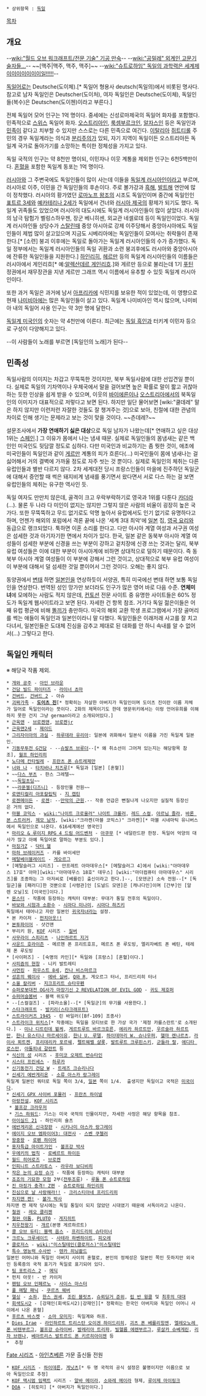  * 상위항목 : [[독일]]

[[목차]]

== 개요 ==
--[[wiki:"월드 오브 워크래프트/전문 기술" 기공 만숙]]--
--[[wiki:"공밀레" 외계인 고문기술자들...]]--
~~[맥주|맥주, 맥주, 맥주]~~
--[[wiki:"슈트로하임" 독일의 과학력은 세계제이이이이이이이일!!!!!]]--

[[독일어]]로는 Deutsche(도이체).[* 독일어 형용사 deutsch(독일의)에서 비롯된 명사다. 참고로 남자 독일인은 Deutscher(도이처), 여자 독일인은 Deutsche(도이체), 독일인들(복수)은 Deutschen(도이첸)이라고 부른다.]

전체 독일어 모어 인구는 1억 명이다. 중세에는 신성로마제국의 독일어 화자를 포함했다. 민족적으로 [[스위스]] 독일어 화자. [[오스트리아]]인, [[룩셈부르크]]인, [[알자스]]인 등은 독일인과 [[민족]]이 같다고 치부할 수 있지만 스스로는 다른 민족으로 여긴다. [[이탈리아]] [[쥐트티롤]] 주민의 경우 독일계라는 의식과 [[분리주의]]가 있되, 자기 지역이 독일이든 오스트리아든 독일계 국가로 돌아가기를 소망하는 특이한 정체성을 가지고 있다.

독일 국적의 인구는 약 8천만 명이되, 이민자나 이웃 계통을 제외한 인구는 6천5백만이다. [[혼혈]]을 포함한 독일계 동포는 1억 명이다.

[[러시아]]와 그 주변국에도 독일인들이 많이 사는데 이들을 [[독일계 러시아인]]이라고 부르며, 러시아로 이주, 이민을 간 독일인들의 후손이다. 주로 볼가강과 [[흑해]], [[발트해]] 연안에 많이 정착했다. 러시아의 황가였던 [[로마노프 왕조]]의 시조도 독일인이며 중간에 독일인인 [[표트르 3세]]와 [[예카테리나 2세]]가 독일에서 건너와 [[러시아 제국]]의 황제가 되기도 했다. 독일계 귀족들도 있었으며 러시아의 대도시에도 독일계 러시아인들이 많이 살았다. 러시아의 남극 탐험가 벨링스하우젠, 장군 베니히센, 외교관 네셀로데 등이 독일인이었다. 독일계 러시아인들 상당수가 [[스탈린]]때 중앙 아시아로 강제 이주당해서 중앙아시아에도 독일인들이 제법 많이 살고있으며 지금도 시베리아에는 독일인들이 모여사는 취락들이 존재한다.[* [소련] 붕괴 이후에는 독일로 돌아가는 독일계 러시아인들의 수가 증가했다. 독일 정부에서는 독일계 러시아인들의 독일 귀환과 소련 붕괴후에도 러시아와 중앙아시아에 잔류한 독일인들을 지원한다.] [[하인리히]], [[헤르만]] 등의 독일계 러시아인들의 이름들은 러시아에서 게인리흐[* 예:[[알렉산데르 게인리흐]].]와 게르만 등으로 불리는데 1기 [[푸틴]] 정권에서 재무장관을 지낸 게르만 그래프 역시 이름에서 유추할 수 있듯 독일계 러시아인이다.

또한 과거 독일은 과거에 남서 [[아프리카]]에 식민지를 보유한 적이 있었는데, 이 영향으로 현재 [[나미비아]]에는 많은 독일인들이 살고 있다. 독일계 나미비아인 역시 많으며, 나미비아 내의 독일어 사용 인구는 약 3만 명에 달한다.

[[독일계 미국인]]의 숫자는 약 4천만에 이른다. 최근에는 [[독일 흑인]]과 터키계 이민자 등으로 구성이 다양해지고 있다.

--이 사람들이 노래를 부르면 [독일인의 노래]가 된다--

== 민족성 ==
독일사람의 이미지는 차갑고 무뚝뚝한 것이지만, 북부 독일사람에 대한 선입견일 뿐이다. 실제로 독일의 기차역이나 우체국에서 말을 걸어보면 높은 확률로 말이 짧고 귀찮아하는 듯한 인상을 쉽게 받을 수 있으며, 이웃의 [[바이에른]]이나 [[오스트리아]]에서의 북독일인의 이미지가 대표적으로 저렇다고 보면 된다. 하지만 일단 물어보면 [wiki:"쿨데레" 말은 하지 않지만 이런저런 자잘한 것들도 잘 챙겨주는 것]으로 보아, 친절에 대한 관념의 차이로 인해 생기는 문제라고 보는 것이 맞을 것이다. ~~츤데레?~~

설문조사에서 '''가장 연애하기 싫은 대상'''으로 독일 남자가 나왔는데[* 연애하고 싶은 대상 1위는 [[스페인]].] 그 이유가 몸에서 나는 냄새 때문. 실제로 독일인들의 몸냄새는 같은 백인인 미국인도 뒷담깔 정도로 심하다. 다만 미국인과 비교하기는 좀 뭣한 것이, 애초에 미국인들이 독일인과 같이 [[게르만]] 계통의 피가 흐른다(...) 미국인들이 몸에 냄새나는 걸 싫어해서 거의 결벽에 가까울 정도로 자주 씻는 것 뿐이다. 실제로 독일인의 체취는 다른 유럽인들과 별반 다르지 않다. 2차 세계대전 당시 프랑스인들이 마을에 진주하던 독일군에 대해서 증언할 때 썩은 돼지비계 냄새를 풍기면서 왔다면서 서로 다스 하는 걸 보면 유럽인들의 체취는 유구한 역사인 듯.

독일 여자도 만만치 않은데, 골격이 크고 우락부락하기로 영국과 1위를 다툰다 [[카더라]](…). 물론 두 나라 다 미인이 없지는 않지만 그렇지 않은 사람의 비율이 굉장히 높은 국가다. 또한 무뚝뚝하고 무드 없기로도 악명 높아서 유럽에서도 인기 없기로 유명하다고 하며, 언젠가 해외의 포럼에서 격론 끝에 나온 '세계 3대 최악'에 [[일본]] 집, [[영국 요리]]와 동급으로 랭크되었다. 툭하면 이혼 소리를 한다고. 다만 아시아 계열 여성과 서구권 여성은 섬세한 것과 아기자기한 면에서 차이가 있다. 한국, 일본 같은 동북부 아시아 계열 여성들이 섬세한 부분에 신경을 쓰는 부분이 강하고 겉치장에 신경 쓰는 것과는 달리, 북부 유럽 여성들은 이에 대한 부분이 아시아계에 비하면 상대적으로 덜하기 때문이다. 즉 동북부 아시아 계열 여성들이 이 부분에 강해서 그런 것이고, 상대적으로 북부 유럽 여성이 이 부분에 대해서 덜 섬세한 것일 뿐이어서 그런 것이다. 오해는 좋지 않다.

동양권에서 [[변태]] 하면 [[일본인]]을 연상하듯이 서양권, 특히 미국에선 변태 하면 보통 독일인을 연상한다. 번역된 성인 망가만 보더라도 인구가 많은 영어 바로 다음 수준. '''연체미녀'''에 모에하는 사람도 적지 않은데, [[컨토션]] 전문 사이트 중 유명한 사이트들은 60% 정도가 독일계 웹사이트라고 보면 된다. 자세한 건 항목 참조. 거기다 독일 젊은이들은 어째 유럽 평균에 비해 [[똘끼]]가 충만하다. 미국의 해외 교환 학생 프로그램에서 가장 골머리를 썩는 애들이 독일인과 일본인이라니 말 다했다. 독일인들은 이래저래 사고를 잘 치고 다녀서, 일본인들은 도대체 진심을 감추고 제대로 된 대화를 안 하니 속내를 알 수 없어서(…) 그렇다고 한다.

== 독일인 캐릭터 ==
※ 해당국 작품 제외.

 * [[개와 공주]] - [[아인 브라운]]
 * [[건담 빌드 파이터즈]] - [[라이너 쵸마]]
 * [[건버드]], [[건버드 2]] - 아슈
 * [[괴짜가족]] - '''[[도이츠 진]]'''[* 정확히는 자살한 아버지가 독일인이며 도이츠 진이란 이름 자체가 일어로 독일인이라는 뜻이다. 2화의 제목이기도 한데 영문위키에서는 이렁 언어유희를 이해하지 못한 건지 그냥 german이라고 소개되어있다.]
 * [[근육맨]] - [[브로켄맨]], [[브로켄jr]]
 * [[근육맨2세]] - [[제이드(근육맨 2세)|제이드]]
 * [[그리자이아의 과실]] - [[하루데라 유리아]]: 일본에 귀화해서 일본식 이름을 가진 독일계 일본인.
 * [[기동무투전 G건담]] - --[[슈발츠 브루더]]--[* 왜 취소선이 그어져 있는지는 해당항목 참조], [[월프 하인리히]]
 * [[노다메 칸타빌레]] - [[프란츠 폰 슈트레제만]]
 * [[너와 나]] - [[타치바나 치즈루]][* 독일과 [일본] [혼혈]]
 * ~~[[다스 부츠]] - 한스 그레텔~~
 * ~~[[독일초딩]]~~
 * ~~[[라푼젤(디즈니)]] - 등장인물 전원~~
 * [[로맨티컬리 아포칼립틱]] - [[지 캡틴]]
 * [[로젠메이든]] - [[로젠]]: --[[만악의 근원]].-- 작중 언급은 뻔질나게 나오지만 실질적 등장신은 거의 없다.
 * [[마블 코믹스]] - [[wiki:"나이트 크로울러" 나이트 크롤러]], [[레드 스컬]], [[아르님 졸라]], [[바론 본 스트러커]], [[제모 남작]], [wiki:"크라켄(마블 코믹스)" 크라켄][* 마블 시네마틱 유니버스에서 독일인으로 나온다. 616세계에선 영국인]
 * [[마리오 & 루이지 RPG 4 드림 어드벤처]] - [[아쿠무]] [* 네덜란드판 한정. 독일어 억양의 대사가 많고 아예 독일어로 말하는 부분도 있다.]
 * [[마징가Z]] - [[닥터 헬]]
 * [[마하 브레이커즈]] - 카를 바이세만
 * [[메탈베이블레이드]] - [[게오르그]]
 * [메탈슬러그 시리즈] - 만프레트 아마데우스[* [메탈슬러그 4]에서 [wiki:"아마데우스 17호" 아마][wiki:"아마데우스 18호" 데우스] [wiki:"마더컴퓨터 아마데우스" 시리즈]를 조종하는 그 아저씨로 [베를린] 출신이라고 한다.]--, [모덴군] 소속 전원--[* [독일군]을 [패러디]한 것뿐으로 [사령관]인 [도널드 모덴]은 [캐나다인]이며 [간부]인 [알렌 오닐]도 [미국인]이다.]
 * [[몬스터(만화)|몬스터]] - 작품에 등장하는 캐릭터 대부분: 무대가 통일 전후의 독일이다.
 * [[바보와 시험과 소환수]] - [[시마다 미나미]], [[시마다 하즈키]]
 독일에서 태어나고 자란 일본인 [[귀국자녀]]라는 설정.
 * 본 카이저 - [[펀치아웃!!]]
 * [[본투파이어]] - 샷건맨
 * 부리키 원, [[KOF]] 시리즈 - [[질버]]
 * [[사무라이 스피리츠]] - [[나인하르트 지거]]
 * [[사운드 호라이즌]] - 메르헨 폰 프리트호프, 메르츠 폰 루도빙, 엘리자베트 폰 베틴, 테레제 폰 루도빙
 * [사이퍼즈] - [숙명의 카인][* 독일와 [프랑스] [혼혈]이다.]
 * [http://www.liar.co.jp/sapbace2.html 사피즘의 현창] - 니키 발트레티
 * [[샤먼킹]] - [[파우스트 8세]], [[칸나 비스마르크]]
 * [[성흔의 퀘이사]] - [[에바 실버]], [[Q와 R]], 게오르그 터너, 프리드리히 터너
 * [[소울 칼리버]] - [[지크프리트 슈타우펜]]
 * [[슈퍼로봇대전 OG사가 마장기신 2 REVELATION OF EVIL GOD]] - [[귀도 제호퍼]]
 * [[슈퍼머슬봄버]] - 블랙 위도우
 * --[스컬걸즈] - [파라소울]--[* [독일군]의 무기를 사용한다.]
 * [[스타크래프트]] - [[발키리(스타크래프트)]]
 * [[스트라이커즈 1945]] - 린 바일러([Bf-109] 조종사)
 * [[스트라이크 위치스]][* 작중에는 독일을 모티브로 한 가상 국가 '제정 카를스란트'로 소개된다.] - [[미나 디트린데 뷜케]], [[게르트루트 바르크호른]], [[에리카 하르트만]], [[우르술라 하르트만]], [[한나 유스티나 마르세이유]], [[한나 U. 루델]], [[하이데마리 W. 슈나우퍼]], [[헬마 렌나르츠]], [[라이사 푀트켄]], [[프리데리카 포르쉐]], [[펠트웨벨 샬롯]], [[발트루트 크루핀스키]], [[군들라 랄]], [[에디타 로스만]], [[아돌피네 갈란트]] 등
 * [[식신의 성]] 시리즈 - [[후미코 오제트 번슈타인]]
 * [[시스터 프린세스]] - [[하루카(시스터 프린세스)|하루카]]
 * [[신기동전기 건담 W]] - [[트레즈 크슈리나다]]
 * [[신세기 에반게리온]] - [[소류 아스카 랑그레이]]
 독일계 일본인 쿼터로 독일 쪽이 3/4, [[일본]] 쪽이 1/4.  출생지만 독일이고 국적은 [[미국]]이다.
 * [[신세기 GPX 사이버 포뮬러]] - [[프란츠 하이넬]]
 * [[아랑전설]], [[KOF 시리즈]]
  * [[볼프강 크라우저]]
  * [[기스 하워드]]: 기스는 미국 국적의 인물이지만, 자세한 사정은 해당 항목을 참조.
 * [[아이실드 21]] - 하인리히 슐츠
 * [[에반게리온 신극장판]] - [[시키나미 아스카 랑그레이]]
 * [[에이지 오브 엠파이어3: 대전사]] - [[스벤 쿠첼러]]
 * [[왕중왕]] - [[로펜 하이머]]
 * [[용자특급 마이트가인]] - [[볼프강 박사]]
 * [[우에키의 법칙]] - [[로베르트 하이든]]
 * [[월드 히어로즈]] - [[브로켄]]
 * [[인피니트 스트라토스]] - [[라우라 보디비히]]
 * [[작은 눈의 요정 슈가]] - 작품에 등장하는 캐릭터 대부분
 * [[죠죠의 기묘한 모험]] 2부([[전투조류]]) - [[루돌 폰 슈트로하임]]
 * [[진 마징가 충격! Z편]] - [[슈트로하임 하인리히]]
 * [[진심으로 날 사랑해라!!]] - [[크리스티아네 프리드리히]]
 * [[차지맨 켄!]] - [[볼가 박사]]
 차지맨 켄 제작 당시에는 독일 통일이 되지 않았던 시대였기 때문에 서독이라고 나온다.
 * [[철권]] - [[레오 클리젠]]
 * [[철완 아톰]], [[PLUTO]] - [[게지히트]]
 * [[치우천왕기(소설)|치우천왕기]] - [[개르]](본명 게르하르트)
 * [[콜 오브 듀티: 블랙 옵스]] - [[프리드리히 슈타이너]]
 * [[크르노 크루세이드]] - [[사테라 하벤하이트]], [[피오레]]
 * [[클로저스]] - [[wiki:"미스틸테인(클로저스)"미스틸테인]]
 * [[특수 영능력 수사반]] - [[텐카 히닝콸드]]
 일본인 어머니와 독일인 아버지 사이의 혼혈로, 본인의 정체성은 일본인 쪽인 듯하지만 외국인 등록증의 국적 표기가 독일로 표기되어 있다.
 * [[팀 포트리스 2]] - [[메딕(팀 포트리스 2)|메딕]]
 * 펀치 아웃! - 반 카이저
 * [[팬텀 오브 인페르노]] - [[사이스 마스터]]
 * [[풀 메탈 패닉]] - [[쿠르츠 웨버]]
 * [[헬싱]] - [[소좌(헬싱)|소좌]], [[한스 권셰]], [[조린 블릿츠]], [[슈뢰딩거 준위]], [[립 반 윙클]] 및 [[최후의 대대]]
 * [[회색도시2]] - [강재인(회색도시2)|강재인][* 정확히는 한국인 아버지와 독일인 어머니 사이에서 나온 혼혈]
 * [[후르츠 바스켓]] - [[소마 모미지]]: 독일계와 하프.
 * [[Dies irae(게임)|Dies Irae]] - [[라인하르트 트리스탄 오이겐 하이드리히(Dies irae)|라인하르트 트리스탄 오이겐 하이드리히]], [[괴츠 폰 베를리힝엔(Dies irae)|괴츠 폰 베를리힝엔]], [[엘레오노레 폰 비텐부르그]], [[볼프강 슈라이버]], [[발레리아 트리파]], [[빌헬름 에렌부르그]], [[루살카 슈베게린]], [[리자 브렌나]], [[베아트리스 발트르드 폰 키르히아이젠]] 등
 *  추청
[[Fate 시리즈]] - [[아인츠베른]] 가문 출신들 전원
 * [[KOF 시리즈]] - [[하이데른]], [[게닛츠]][* 두 명 국적의 공식 설정은 불명이지만 이름으로 보아 독일인으로 추정]
 * [[KOF 맥시멈 임팩트]] 시리즈 - [[알바 메이라]], [[소와레 메이라]] 형제, [[루이제 마이링크]]
 * [[DOA]] - [히토미] [* 아버지가 독일인이다.]
